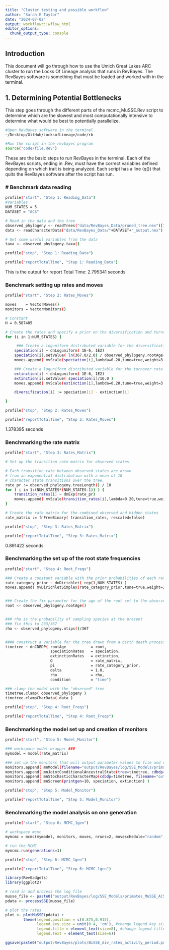 ```yaml
---
title: "Cluster testing and possible workflow"
author: "Sarah E Taylor"
date: "2024-07-02"
output: workflowr::wflow_html
editor_options:
  chunk_output_type: console
---
```


## Introduction

This document will go through how to use the Umich Great Lakes ARC cluster to run the Locks Of Lineage analysis that runs in RevBayes. The RevBayes software is something that must be loaded and worked with in the terminal.

## 1. Determining Potential Bottlenecks

This step goes through the different parts of the mcmc_MuSSE.Rev script to determine which are the slowest and most computationally intensive to determine what would be best to potentially parallelize.

```bash
#Open RevBayes software in the terminal
~/Desktop/GitHub/LocksofLineage/code/rb

#Run the script in the revbayes program
source("code/file.Rev")
```
These are the basic steps to run RevBayes in the terminal. Each of the RevBayes scripts, ending in .Rev, must have the correct variables defined depending on which trait is being analyzed. Each script has a line (q()) that quits the RevBayes software after the script has run. 

### # Benchmark data reading
```bash
profile("start", "Step 1: Reading_Data")
#Variables
NUM_STATES = 5
DATASET = "ACS"

# Read in the data and the tree
observed_phylogeny <- readTrees("data/RevBayes_Data/pruned_tree.nex")[1]
data <- readCharacterData("data/RevBayes_Data/"+DATASET+"_output.nex")

# Get some useful variables from the data
taxa <- observed_phylogeny.taxa()

profile("stop", "Step 1: Reading_Data")

profile("reportTotalTime", "Step 1: Reading_Data")
```
This is the output for report Total Time:  2.795341 seconds


### Benchmark setting up rates and moves
```bash
profile("start", "Step 2: Rates_Moves")

moves    = VectorMoves()
monitors = VectorMonitors()

# Constant
H = 0.587405

# Create the rates and specify a prior on the diversification and turnover rate
for (i in 1:NUM_STATES) {

     ### Create a loguniform distributed variable for the diversification rate
    speciation[i] ~ dnLoguniform( 1E-6, 1E2)
    speciation[i].setValue( ln(367.0/2.0) / observed_phylogeny.rootAge() )
    moves.append( mvScale(speciation[i],lambda=0.20,tune=true,weight=3.0) )

    ### Create a loguniform distributed variable for the turnover rate
    extinction[i] ~ dnLoguniform( 1E-6, 1E2)
    extinction[i].setValue( speciation[i]/10.0 )
    moves.append( mvScale(extinction[i],lambda=0.20,tune=true,weight=3.0) )

    diversification[i] := speciation[i] - extinction[i]

}

profile("stop", "Step 2: Rates_Moves")

profile("reportTotalTime", "Step 2: Rates_Moves")
```
1.378395 seconds

### Benchmarking the rate matrix

```bash
profile("start", "Step 3: Rates_Matrix")

# Set up the transition rate matrix for observed states

# Each transition rate between observed states are drawn
# from an exponential distribution with a mean of 10
# character state transitions over the tree.
rate_pr := observed_phylogeny.treeLength() / 10
for ( i in 1:(NUM_STATES*(NUM_STATES-1)) ) {
    transition_rates[i] ~ dnExp(rate_pr)
    moves.append( mvScale(transition_rates[i],lambda=0.20,tune=true,weight=3.0) )
}

# Create the rate matrix for the combined observed and hidden states
rate_matrix := fnFreeBinary( transition_rates, rescaled=false)

profile("stop", "Step 3: Rates_Matrix")

profile("reportTotalTime", "Step 3: Rates_Matrix")
```
 0.891422 seconds

### Benchmarking the set up of the root state frequencies

```bash
profile("start", "Step 4: Root_Freqs")

### Create a constant variable with the prior probabilities of each rate category at the root.
rate_category_prior ~ dnDirichlet( rep(1,NUM_STATES) )
moves.append( mvDirichletSimplex(rate_category_prior,tune=true,weight=2) )


### Create the fix parameter for the age of the root set to the observed age
root <- observed_phylogeny.rootAge()


### rho is the probability of sampling species at the present
### fix this to 233/367
rho <- observed_phylogeny.ntips()/367


#### construct a variable for the tree drawn from a birth death process
timetree ~ dnCDBDP( rootAge           = root,
                    speciationRates   = speciation,
                    extinctionRates   = extinction,
                    Q                 = rate_matrix,
                    pi                = rate_category_prior,
                    delta             = 1.0,
                    rho               = rho,
                    condition         = "time")

### clamp the model with the "observed" tree
timetree.clamp( observed_phylogeny )
timetree.clampCharData( data )

profile("stop", "Step 4: Root_Freqs")

profile("reportTotalTime", "Step 4: Root_Freqs")
```

### Benchmarking the model set up and creation of monitors

```bash
profile("start", "Step 5: Model_Monitor")

### workspace model wrapper ###
mymodel = model(rate_matrix)

### set up the monitors that will output parameter values to file and screen
monitors.append( mnModel(filename="output/RevBayes/log/SSE_Models/primates_MuSSE_"+DATASET+".log", printgen=1) )
monitors.append( mnJointConditionalAncestralState(tree=timetree, cdbdp=timetree, type="Standard", printgen=1, withTips=true, withStartStates=false, filename="output/RevBayes/log/SSE_Models/primates_MuSSE_"+DATASET+"_anc_states.log") )
monitors.append( mnStochasticCharacterMap(cdbdp=timetree, filename="output/RevBayes/log/SSE_Models/primates_MuSSE_"+DATASET+"_stoch_map.log", printgen=1) )
monitors.append( mnScreen(printgen=10, speciation, extinction) )

profile("stop", "Step 5: Model_Monitor")

profile("reportTotalTime", "Step 5: Model_Monitor")
```

### Benchmarking the model analysis on one generation

```bash
profile("start", "Step 6: MCMC_1gen")

# workspace mcmc
mymcmc = mcmc(mymodel, monitors, moves, nruns=2, moveschedule="random", combine="mixed")

# run the MCMC
mymcmc.run(generations=1)

profile("stop", "Step 6: MCMC_1gen")

profile("reportTotalTime", "Step 6: MCMC_1gen")
```


```r
library(RevGadgets)
library(ggplot2)

# read in and process the log file
musse_file <- paste0("output/RevBayes/log/SSE_Models/primates_MuSSE_ACS.log")
pdata <- processSSE(musse_file)

# plot the rates
plot <- plotMuSSE(pdata) +
        theme(legend.position = c(0.875,0.915),
              legend.key.size = unit(0.4, 'cm'), #change legend key size
              legend.title = element_text(size=8), #change legend title font size
              legend.text = element_text(size=6))

ggsave(paste0("output/RevBayes/plots/BiSSE_div_rates_activity_period.png"),plot, width=5, height=5)
```

```r


```

